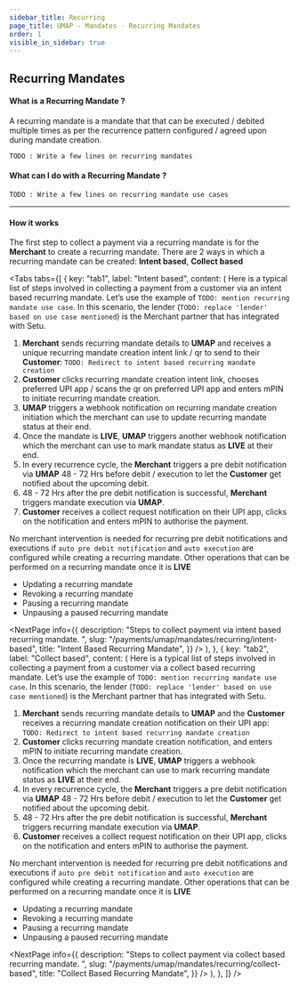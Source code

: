 ```yaml
---
sidebar_title: Recurring
page_title: UMAP - Mandates - Recurring Mandates
order: 1
visible_in_sidebar: true
---
```


## Recurring Mandates

#### What is a Recurring Mandate ?

A recurring mandate is a mandate that that can be executed / debited multiple times as per the recurrence pattern configured / agreed upon during mandate creation.

`TODO : Write a few lines on recurring mandates`

#### What can I do with a Recurring Mandate ?

`TODO : Write a few lines on recurring mandate use cases`

<hr class="primary" />

#### How it works

The first step to collect a payment via a recurring mandate is for the **Merchant** to create a recurring mandate. There are 2 ways in which a recurring mandate can be created: **Intent based**, **Collect based**

<Tabs
  tabs={[
    {
      key: "tab1",
      label: "Intent based",
      content: (
        <Text>
            Here is a typical list of steps involved in collecting a payment from a customer via an intent based recurring mandate. Let’s use the example of `TODO: mention recurring mandate use case`. In this scenario, the lender (`TODO: replace 'lender' based on use case mentioned`) is the Merchant partner that has integrated with Setu.
            <ol>
                <li><b>Merchant</b> sends recurring mandate details to <b>UMAP</b> and receives a unique recurring mandate creation intent link / qr to send to their <b>Customer</b>: `TODO: Redirect to intent based recurring mandate creation`</li>
                <li><b>Customer</b> clicks recurring mandate creation intent link, chooses preferred UPI app / scans the qr on preferred UPI app and enters mPIN to initiate recurring mandate creation.</li>
                <li><b>UMAP</b> triggers a webhook notification on recurring mandate creation initiation which the merchant can use to update recurring mandate status at their end.</li>
                <li>Once the mandate is <b>LIVE</b>, <b>UMAP</b> triggers another webhook notification which the merchant can use to mark mandate status as <b>LIVE</b> at their end.</li>
                <li>In every recurrence cycle, the <b>Merchant</b> triggers a pre debit notification via <b>UMAP</b> 48 - 72 Hrs before debit / execution to let the <b>Customer</b> get notified about the upcoming debit.</li>
                <li>48 - 72 Hrs after the pre debit notification is successful, <b>Merchant</b> triggers mandate execution via <b>UMAP</b>.</li>
                <li><b>Customer</b> receives a collect request notification on their UPI app, clicks on the notification and enters mPIN to authorise the payment.</li>
            </ol>
            <Callout type="tip">
                No merchant intervention is needed for recurring pre debit notifications and executions if <code>auto pre debit notification</code> and <code>auto execution</code> are configured while creating a recurring mandate.
            </Callout>
            Other operations that can be performed on a recurring mandate once it is <b>LIVE</b>
            <ul>
                <li>Updating a recurring mandate</li>
                <li>Revoking a recurring mandate</li>
                <li>Pausing a recurring mandate</li>
                <li>Unpausing a paused recurring mandate</li>
            </ul>
            <NextPage
                info={{
                    description: "Steps to collect payment via intent based recurring mandate.  ",
                    slug: "/payments/umap/mandates/recurring/intent-based",
                    title: "Intent Based Recurring Mandate",
                }}
            />
        </Text>
        ),
    },
    {
      key: "tab2",
      label: "Collect based",
      content: (
        <Text>
            Here is a typical list of steps involved in collecting a payment from a customer via a collect based recurring mandate. Let’s use the example of `TODO: mention recurring mandate use case`. In this scenario, the lender (`TODO: replace 'lender' based on use case mentioned`) is the Merchant partner that has integrated with Setu.
            <ol>
                <li><b>Merchant</b> sends recurring mandate details to <b>UMAP</b> and the <b>Customer</b> receives a recurring mandate creation notification on their UPI app: `TODO: Redirect to intent based recurring mandate creation`</li>
                <li><b>Customer</b> clicks recurring mandate creation notification, and enters mPIN to initiate recurring mandate creation.</li>
                <li>Once the recurring mandate is <b>LIVE</b>, <b>UMAP</b> triggers a webhook notification which the merchant can use to mark recurring mandate status as <b>LIVE</b> at their end.</li>
                <li>In every recurrence cycle, the <b>Merchant</b> triggers a pre debit notification via <b>UMAP</b> 48 - 72 Hrs before debit / execution to let the <b>Customer</b> get notified about the upcoming debit.</li>
                <li>48 - 72 Hrs after the pre debit notification is successful, <b>Merchant</b> triggers recurring mandate execution via <b>UMAP</b>.</li>
                <li><b>Customer</b> receives a collect request notification on their UPI app, clicks on the notification and enters mPIN to authorise the payment.</li>
            </ol>
            <Callout type="tip">
                No merchant intervention is needed for recurring pre debit notifications and executions if <code>auto pre debit notification</code> and <code>auto execution</code> are configured while creating a recurring mandate.
            </Callout>
            Other operations that can be performed on a recurring mandate once it is <b>LIVE</b>
            <ul>
                <li>Updating a recurring mandate</li>
                <li>Revoking a recurring mandate</li>
                <li>Pausing a recurring mandate</li>
                <li>Unpausing a paused recurring mandate</li>
            </ul>
            <NextPage
                info={{
                    description: "Steps to collect payment via collect based recurring mandate.  ",
                    slug: "/payments/umap/mandates/recurring/collect-based",
                    title: "Collect Based Recurring Mandate",
                }}
            />
        </Text>
        ),
    },
  ]}
/>



